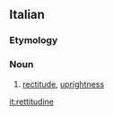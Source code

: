 ==Italian==

===Etymology===
{{suffix|retto|itudine|lang=it}}

===Noun===
{{it-noun|rettitudin|f|e|i}}

# [[rectitude]], [[uprightness]]

[[it:rettitudine]]